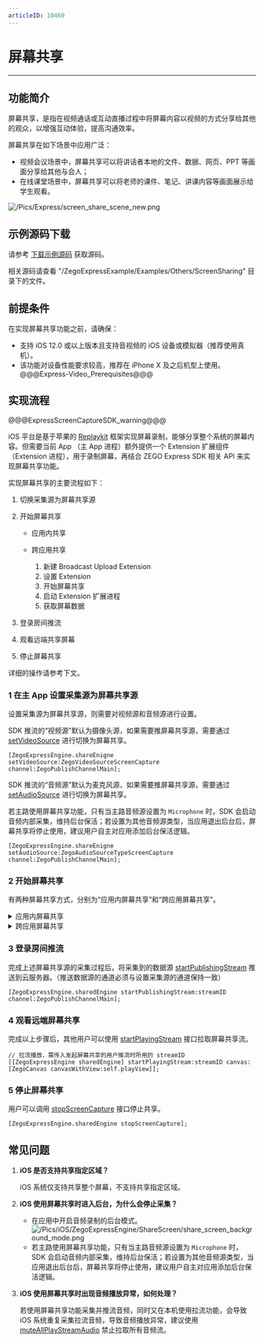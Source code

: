 ```yaml
---
articleID: 10460
---
```

# 屏幕共享

- - -
  
## 功能简介

屏幕共享，是指在视频通话或互动直播过程中将屏幕内容以视频的方式分享给其他的观众，以增强互动体验，提高沟通效率。

屏幕共享在如下场景中应用广泛：

- 视频会议场景中，屏幕共享可以将讲话者本地的文件、数据、网页、PPT 等画面分享给其他与会人；
- 在线课堂场景中，屏幕共享可以将老师的课件、笔记、讲课内容等画面展示给学生观看。

![/Pics/Express/screen_share_scene_new.png](http://doc.oa.zego.im/Pics/Express/screen_share_scene_new.png)

## 示例源码下载

请参考 [下载示例源码](#3126) 获取源码。

相关源码请查看 "/ZegoExpressExample/Examples/Others/ScreenSharing" 目录下的文件。

## 前提条件

在实现屏幕共享功能之前，请确保：

- 支持 iOS 12.0 或以上版本且支持音视频的 iOS 设备或模拟器（推荐使用真机）。
- 该功能对设备性能要求较高，推荐在 iPhone X 及之后机型上使用。
@@@Express-Video_Prerequisites@@@

## 实现流程

@@@ExpressScreenCaptureSDK_warning@@@

iOS 平台是基于苹果的 [Replaykit](https://developer.apple.com/documentation/ReplayKit) 框架实现屏幕录制，能够分享整个系统的屏幕内容。但需要当前 App （主 App 进程）额外提供一个 Extension 扩展组件（Extension 进程），用于录制屏幕，再结合 ZEGO Express SDK 相关 API 来实现屏幕共享功能。

实现屏幕共享的主要流程如下：

1. 切换采集源为屏幕共享源
2. 开始屏幕共享
   * 应用内共享

   * 跨应用共享
     1. 新建 Broadcast Upload Extension
     2. 设置 Extension
     3. 开始屏幕共享
     4. 启动 Extension 扩展进程
     5. 获取屏幕数据
     
3. 登录房间推流
4. 观看远端共享屏幕
5. 停止屏幕共享

详细的操作请参考下文。

### 1 在主 App 设置采集源为屏幕共享源

设置采集源为屏幕共享源，则需要对视频源和音频源进行设置。

SDK 推流的“视频源”默认为摄像头源，如果需要推屏幕共享源，需要通过 [setVideoSource](@setVideoSource) 进行切换为屏幕共享。

```objc
[ZegoExpressEngine.shareEnigne setVideoSource:ZegoVideoSourceScreenCapture channel:ZegoPublishChannelMain];
```

SDK 推流的“音频源”默认为麦克风源，如果需要推屏幕共享源，需要通过 [setAudioSource](@setAudioSource) 进行切换为屏幕共享。

<div class="mk-hint">

若主路使用屏幕共享功能，只有当主路音频源设置为 `Microphone` 时，SDK 会启动音频内部采集，维持后台保活；若设置为其他音频源类型，当应用退出后台后，屏幕共享将停止使用，建议用户自主对应用添加后台保活逻辑。
</div>

```objc
[ZegoExpressEngine.shareEnigne setAudioSource:ZegoAudioSourceTypeScreenCapture channel:ZegoPublishChannelMain];
```

### 2 开始屏幕共享

有两种屏幕共享方式，分别为“应用内屏幕共享”和“跨应用屏幕共享”。

<details class="zg-primary">
    <summary>应用内屏幕共享</summary>

若用户只在应用内共享画面与声音，可以调用 [startScreenCaptureInApp](@startScreenCaptureInApp) 接口开启屏幕共享。也可调用 [broadcastFinished](@broadcastFinished) 接口回调屏幕共享结束通知，若屏幕采集失败可接收到失败的原因。

```objc
ZegoScreenCaptureConfig *config = [[ZegoScreenCaptureConfig alloc] init];
config.captureVideo = true;
config.captureAudio = true;
// 可选参数，设置视频的采集区域，必须在原始的视频数据之内，单位为像素（px）
config.cropRect = CGRectMake(x, y, width, height);
[ZegoExpressEngine.sharedEngine startScreenCaptureInApp:config];
```
</details>


<details class="zg-primary">
    <summary>跨应用屏幕共享</summary>

跨应用屏幕共享是由 iOS 系统通过 Extension 扩展进程进行录制的，所以需要再额外创建扩展进程，并启动。具体请参考如下实现步骤：

#### 1 新建 Broadcast Upload Extension

<div class="mk-hint">

Broadcast Upload Extension 的内存使用限制为 50 MB，请勿在屏幕共享的 Extension 中进行额外的内存分配。
</div>

1. 使用 Xcode 打开项目工程文件，在菜单栏中依次点击 “File > New > Target..."。

    <img src="/Pics/iOS/ZegoExpressEngine/ShareScreen/share_screen_create_extension_ios1.png" width="70%"/>

2. 在弹出的窗口中选择 iOS 页的 “Broadcast Upload Extension” 后，单击 “Next”。

    ![](http://doc.oa.zego.im/Pics/iOS/ZegoExpressEngine/ShareScreen/share_screen_create_extension_ios.png)

3. 在弹出的对话框中的 “Product Name” 一栏填写 “Broadcast Upload Extension” 的名字，例如 “ScreenShare”。选择 “Team”、“Language” 等信息后，单击 “Finish” 。

    <div class="mk-hint">
    
    无需勾选 “Include UI Extension”。
    </div>

    ![](http://doc.oa.zego.im/Pics/iOS/ZegoExpressEngine/ShareScreen/share_screen_create_extension_ios3.png)

    创建完成后，您会在项目中看到该 Extension 的文件夹，结构类似如下，该文件夹用于存放屏幕共享功能的实现代码：
    
    ![](http://doc.oa.zego.im/Pics/iOS/ZegoExpressEngine/ShareScreen/share_screen_create_extension_project.png)

#### 2 设置 Extension

1. 确保 Extension 的 “Info.plist” 文件中，将 “RPBroadcastProcessMode” 设置为 “RPBroadcastProcessModeSampleBuffer”。
2. 在 Extension 中导入 ZEGO Express SDK，详情请参考 [快速开始 - 集成](196#2_2) 中的 “导入 SDK”。

#### 3 开始屏幕共享

若用户需要共享整个系统的画面与声音，可以调用 [startScreenCapture](@startScreenCapture) 接口开启屏幕共享。

```objc
ZegoScreenCaptureConfig *config = [[ZegoScreenCaptureConfig alloc] init];
config.captureVideo = true;
config.captureAudio = true;
// 可选参数，设置视频的采集区域，必须在原始的视频数据之内，单位为 像素（px）
config.cropRect = CGRectMake(x, y, width, height);
[ZegoExpressEngine.sharedEngine startScreenCapture:config];
```

#### 4 启动 Extension 扩展进程

有两种启动方式，请根据需要选择实现。

<div class="multipletabs-content">
    <!--tabs列表-->
    <div class="item-tabs">
        <div class="scroll-box">
          <span class="tab-item">
             方式一
          </span>
          <span class="tab-item">
             方式二
          </span>
        </div>
    </div>
<!--MarkDown内容要注意包裹在md-content标签内，且注意前面不能有空格，不然也会渲染异常-->
<div class="multipletabs-content-item ">
  <md-content>
您需要在 iOS 系统的控制中心，长按录屏按钮后，选择对应的 Extension 来开启录制。

![](http://doc.oa.zego.im/Pics/iOS/ZegoExpressEngine/ShareScreen/share_screen_create_trigger.png)  </md-content>
</div>
<!--嵌套其它html模板示例-->
<div class="multipletabs-content-item ">
  <md-content>
苹果在 iOS 12.0 中新增了 [RPSystemBroadcastPickerView](https://developer.apple.com/documentation/replaykit/rpsystembroadcastpickerview)，可以从 App 应用弹出启动器，供用户确认启动屏幕分享。

1. 创建 [RPSystemBroadcastPickerView](https://developer.apple.com/documentation/replaykit/rpsystembroadcastpickerview) 系统类，绑定 Extension 的 “BundleID”。
2. 遍历 [RPSystemBroadcastPickerView](https://developer.apple.com/documentation/replaykit/rpsystembroadcastpickerview) 的子 view 寻找 UIButton， 并触发其点击事件。

```objc
RPSystemBroadcastPickerView *broadcastPickerView = [[RPSystemBroadcastPickerView alloc] initWithFrame:CGRectMake(0, 0, 44, 44)];
NSString *bundlePath = [[NSBundle mainBundle] pathForResource:@"ZegoExpressExample-Broadcast" ofType:@"appex" inDirectory:@"PlugIns"];
if (bundlePath) {
    NSBundle *bundle = [NSBundle bundleWithPath:bundlePath];
    if (bundle) {
        broadcastPickerView.preferredExtension = bundle.bundleIdentifier;
        for (UIView *subView in broadcastPickerView.subviews) {
            if ([subView isMemberOfClass:[UIButton class]]) {
                UIButton *button = (UIButton *)subView;
                [button sendActionsForControlEvents:UIControlEventAllEvents];
            }
        }
    }
}
```

<div class="mk-warning">

- 苹果在 iOS 12.0 中新增了 [RPSystemBroadcastPickerView](https://developer.apple.com/documentation/replaykit/rpsystembroadcastpickerview)，可以从 App 应用弹出启动器，供用户确认启动屏幕分享。但目前 [RPSystemBroadcastPickerView](https://developer.apple.com/documentation/replaykit/rpsystembroadcastpickerview) 还不支持自定义界面，也没有官方的唤起方法。
- 苹果官方不推荐该方案，并有可能在新一轮的系统更新中失效，因此只是一个可选方案，选用此方案您需要自行承担风险。
</div>

  </md-content>
</div>
</div>

#### 5 获取屏幕数据

<div class="mk-hint">

如下系统回调的实现，可以在 [下载示例源码](#3126) 中的 “/ZegoExpressExample/Examples/Others/ScreenSharing/ZegoExpressExample-Broadcast/SampleHandler.m” 文件中查看：

- [broadcastStartedWithSetupInfo](https://developer.apple.com/documentation/replaykit/rpbroadcastsamplehandler/2143170-broadcaststartedwithsetupinfo?language=objc) 
- [processSampleBuffer](https://developer.apple.com/documentation/replaykit/rpbroadcastsamplehandler/2123045-processsamplebuffer?language=objc) 
- [broadcastFinished](https://developer.apple.com/documentation/replaykit/rpbroadcastsamplehandler/2143169-broadcastfinished?language=objc) 
</div>

1. 系统通过 [broadcastStartedWithSetupInfo](https://developer.apple.com/documentation/replaykit/rpbroadcastsamplehandler/2143170-broadcaststartedwithsetupinfo?language=objc) 回调通知 Extension 已开始录制屏幕，您需要在该回调中，调用 [ZegoReplayKitExt](@-ZegoReplayKitExt) 类中的 [setupWithDelegate](@setupWithDelegate) 接口创建数据传输通道：

    ```objc
    [ZegoReplayKitExt.sharedInstance setupWithDelegate:self];
    ```

2. 在 [processSampleBuffer](https://developer.apple.com/documentation/replaykit/rpbroadcastsamplehandler/2123045-processsamplebuffer?language=objc) 系统回调中，通过 [ZegoReplayKitExt](@-ZegoReplayKitExt) 类中的 [sendSampleBuffer](@sendSampleBuffer) 接口发送给 ZEGO Express SDK。

    ```objc
    [ZegoReplayKitExt.sharedInstance sendSampleBuffer:sampleBuffer withType:sampleBufferType];
    ```

3. 系统通过 [broadcastFinished](@broadcastFinished) 回调通知 Extension 屏幕录制已结束，若屏幕录制失败可接收到失败的原因。您可以在该回调中，调用 [ZegoReplayKitExt](@-ZegoReplayKitExt) 类中的 [finished](@finished) 接口停止屏幕采集并断开数据传输通道：
    
    ```objc
    [ZegoReplayKitExt.sharedInstance finished];
    ```

4. 通过上述调用 SDK 的 [setupWithDelegate](@setupWithDelegate) 方法初始化并设置代理，可以在当前类添加 `<ZegoReplayKitExtHandler>` 协议以及实现回调，用于监听屏幕共享结束或失败的原因。

    ```objc
    - (void)broadcastFinished:(ZegoReplayKitExt *)broadcast reason:(ZegoReplayKitExtReason)reason {
        
        switch (reason) {
            case ZegoReplayKitExtReasonHostStop:
                {
                    NSDictionary *userInfo = @{NSLocalizedDescriptionKey : @"Host app stop srceen capture"};
                    NSError *error = [NSError errorWithDomain:NSCocoaErrorDomain code:0 userInfo:userInfo];
                    [self finishBroadcastWithError:error];
                }
                break;
            case ZegoReplayKitExtReasonConnectFail:
                {
                    NSDictionary *userInfo = @{NSLocalizedDescriptionKey : @"Connect host app fail need startScreenCapture in host app"};
                    NSError *error = [NSError errorWithDomain:NSCocoaErrorDomain code:0 userInfo:userInfo];
                    [self finishBroadcastWithError:error];
                }
                break;
            case ZegoReplayKitExtReasonDisconnect:
                {
                    NSDictionary *userInfo = @{NSLocalizedDescriptionKey : @"disconnect with host app"};
                    NSError *error = [NSError errorWithDomain:NSCocoaErrorDomain code:0 userInfo:userInfo];
                    [self finishBroadcastWithError:error];
                }
                break;
        }
    }
    ```

</details>


### 3 登录房间推流

完成上述屏幕共享源的采集过程后，将采集到的数据源 [startPublishingStream](@startPublishingStream) 推送到云服务器。（推送数据源的通道必须与设置采集源的通道保持一致）

```objc
[ZegoExpressEngine.sharedEngine startPublishingStream:streamID channel:ZegoPublishChannelMain];
```


### 4 观看远端屏幕共享

完成以上步骤后，其他用户可以使用 [startPlayingStream](@startPlayingStream) 接口拉取屏幕共享流。

```objc
// 拉流播放，需传入发起屏幕共享的用户推流时所用的 streamID
[[ZegoExpressEngine sharedEngine] startPlayingStream:streamID canvas:[ZegoCanvas canvasWithView:self.playView]];
```

### 5 停止屏幕共享

用户可以调用 [stopScreenCapture](@stopScreenCapture) 接口停止共享。

```objc
[ZegoExpressEngine.sharedEngine stopScreenCapture];
```

## 常见问题

1. **iOS 是否支持共享指定区域？**

    iOS 系统仅支持共享整个屏幕，不支持共享指定区域。

2. **iOS 使用屏幕共享时进入后台，为什么会停止采集？**
    - 在应用中开启音频录制的后台模式。
    ![/Pics/iOS/ZegoExpressEngine/ShareScreen/share_screen_background_mode.png](http://doc.oa.zego.im/Pics/iOS/ZegoExpressEngine/ShareScreen/share_screen_background_mode.png)
    - 若主路使用屏幕共享功能，只有当主路音频源设置为 `Microphone` 时，SDK 会启动音频内部采集，维持后台保活；若设置为其他音频源类型，当应用退出后台后，屏幕共享将停止使用，建议用户自主对应用添加后台保活逻辑。

3. **iOS 使用屏幕共享时出现音频播放异常，如何处理？**
    
    若使用屏幕共享功能采集并推流音频，同时又在本机使用拉流功能，会导致 iOS 系统重复采集拉流音频，导致音频播放异常，建议使用 [muteAllPlayStreamAudio](@muteAllPlayStreamAudio) 禁止拉取所有音频流。

